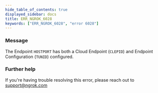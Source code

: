 ```yaml
---
hide_table_of_contents: true
displayed_sidebar: docs
title: ERR_NGROK_6028
keywords: ["ERR_NGROK_6028", "error 6028"]
---
```


### Message

The Endpoint `HOSTPORT` has both a Cloud Endpoint (`CLEPID`) and Endpoint Configuration (`TUNID`) configured.

### Further help

If you're having trouble resolving this error, please reach out to [support@ngrok.com](mailto:support@ngrok.com?subject=Help%20with%20ERR_NGROK_6028)
